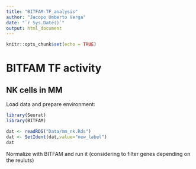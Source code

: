 ```yaml
---
title: "BITFAM-TF_analysis"
author: "Jacopo Umberto Verga"
date: "`r Sys.Date()`"
output: html_document
---
```


```r
knitr::opts_chunk$set(echo = TRUE)
```

# BITFAM TF activity

## NK cells in MM

Load data and prepare environment:

```r
library(Seurat)
library(BITFAM)
```

```r
dat <- readRDS("Data/mm_nk.Rds")
dat <- SetIdent(dat,value="new_label")
dat
```
Normalize with BITFAM and run it (considering to filter genes depending on the reuluts)

